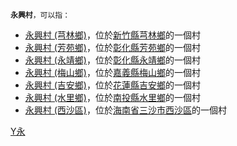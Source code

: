  '''永興村'''，可以指：
* [[永興村_(芎林鄉)|永興村 (芎林鄉)]]，位於[[新竹縣|新竹縣]][[芎林鄉|芎林鄉]]的一個村
* [[永興村_(芳苑鄉)|永興村 (芳苑鄉)]]，位於[[彰化縣|彰化縣]][[芳苑鄉|芳苑鄉]]的一個村
* [[永興村_(永靖鄉)|永興村 (永靖鄉)]]，位於[[彰化縣|彰化縣]][[永靖鄉|永靖鄉]]的一個村
* [[永興村_(梅山鄉)|永興村 (梅山鄉)]]，位於[[嘉義縣|嘉義縣]][[梅山鄉_(臺灣)|梅山鄉]]的一個村
* [[永興村_(吉安鄉)|永興村 (吉安鄉)]]，位於[[花蓮縣|花蓮縣]][[吉安鄉|吉安鄉]]的一個村
* [[永興村_(水里鄉)|永興村 (水里鄉)]]，位於[[南投縣|南投縣]][[水里鄉|水里鄉]]的一個村
* [[永興村_(西沙區)|永興村 (西沙區)]]，位於[[海南省|海南省]][[三沙市|三沙市]][[西沙區|西沙區]]的一個村

{{Disambig}}

[[Category:三字村名消歧义|Y永]]